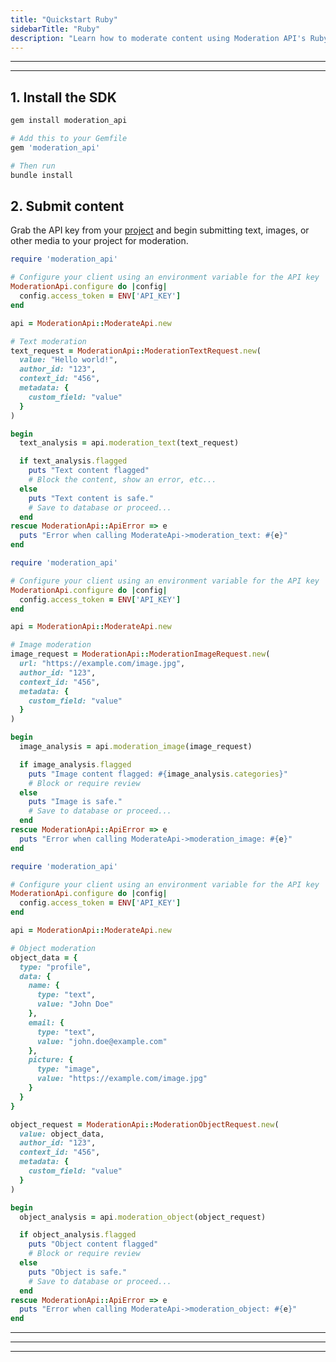 ```yaml
---
title: "Quickstart Ruby"
sidebarTitle: "Ruby"
description: "Learn how to moderate content using Moderation API's Ruby SDK"
---
```


---

<Snippet file="prerequisites.mdx" />

---

## 1. Install the SDK

<CodeGroup>

```bash gem
gem install moderation_api
```

```bash bundler
# Add this to your Gemfile
gem 'moderation_api'

# Then run
bundle install
```

</CodeGroup>

## 2. Submit content

Grab the API key from your [project](https://moderationapi.com/app) and begin submitting text, images, or other media to your project for moderation.

<CodeGroup>

```ruby Text moderation
require 'moderation_api'

# Configure your client using an environment variable for the API key
ModerationApi.configure do |config|
  config.access_token = ENV['API_KEY']
end

api = ModerationApi::ModerateApi.new

# Text moderation
text_request = ModerationApi::ModerationTextRequest.new(
  value: "Hello world!",
  author_id: "123",
  context_id: "456",
  metadata: {
    custom_field: "value"
  }
)

begin
  text_analysis = api.moderation_text(text_request)

  if text_analysis.flagged
    puts "Text content flagged"
    # Block the content, show an error, etc...
  else
    puts "Text content is safe."
    # Save to database or proceed...
  end
rescue ModerationApi::ApiError => e
  puts "Error when calling ModerateApi->moderation_text: #{e}"
end
```

```ruby Image moderation
require 'moderation_api'

# Configure your client using an environment variable for the API key
ModerationApi.configure do |config|
  config.access_token = ENV['API_KEY']
end

api = ModerationApi::ModerateApi.new

# Image moderation
image_request = ModerationApi::ModerationImageRequest.new(
  url: "https://example.com/image.jpg",
  author_id: "123",
  context_id: "456",
  metadata: {
    custom_field: "value"
  }
)

begin
  image_analysis = api.moderation_image(image_request)

  if image_analysis.flagged
    puts "Image content flagged: #{image_analysis.categories}"
    # Block or require review
  else
    puts "Image is safe."
    # Save to database or proceed...
  end
rescue ModerationApi::ApiError => e
  puts "Error when calling ModerateApi->moderation_image: #{e}"
end
```

```ruby Object moderation
require 'moderation_api'

# Configure your client using an environment variable for the API key
ModerationApi.configure do |config|
  config.access_token = ENV['API_KEY']
end

api = ModerationApi::ModerateApi.new

# Object moderation
object_data = {
  type: "profile",
  data: {
    name: {
      type: "text",
      value: "John Doe"
    },
    email: {
      type: "text",
      value: "john.doe@example.com"
    },
    picture: {
      type: "image",
      value: "https://example.com/image.jpg"
    }
  }
}

object_request = ModerationApi::ModerationObjectRequest.new(
  value: object_data,
  author_id: "123",
  context_id: "456",
  metadata: {
    custom_field: "value"
  }
)

begin
  object_analysis = api.moderation_object(object_request)

  if object_analysis.flagged
    puts "Object content flagged"
    # Block or require review
  else
    puts "Object is safe."
    # Save to database or proceed...
  end
rescue ModerationApi::ApiError => e
  puts "Error when calling ModerateApi->moderation_object: #{e}"
end
```

</CodeGroup>

---

<Snippet file="dry-run.mdx" />

---

<Snippet file="review-flagged.mdx" />

---

<Snippet file="all-done.mdx" />
